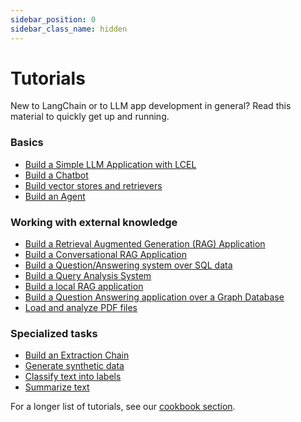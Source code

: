 ```yaml
---
sidebar_position: 0
sidebar_class_name: hidden
---
```

# Tutorials

New to LangChain or to LLM app development in general? Read this material to quickly get up and running.

### Basics
- [Build a Simple LLM Application with LCEL](/docs/tutorials/llm_chain)
- [Build a Chatbot](/docs/tutorials/chatbot)
- [Build vector stores and retrievers](/docs/tutorials/retrievers)
- [Build an Agent](/docs/tutorials/agents)

### Working with external knowledge
- [Build a Retrieval Augmented Generation (RAG) Application](/docs/tutorials/rag)
- [Build a Conversational RAG Application](/docs/tutorials/qa_chat_history)
- [Build a Question/Answering system over SQL data](/docs/tutorials/sql_qa)
- [Build a Query Analysis System](/docs/tutorials/query_analysis)
- [Build a local RAG application](/docs/tutorials/local_rag)
- [Build a Question Answering application over a Graph Database](/docs/tutorials/graph)
- [Load and analyze PDF files](/docs/tutorials/load_pdfs/)

### Specialized tasks
- [Build an Extraction Chain](/docs/tutorials/extraction)
- [Generate synthetic data](/docs/tutorials/data_generation)
- [Classify text into labels](/docs/tutorials/classification)
- [Summarize text](/docs/tutorials/summarization)


For a longer list of tutorials, see our [cookbook section](https://github.com/langchain-ai/langchain/tree/master/cookbook).
